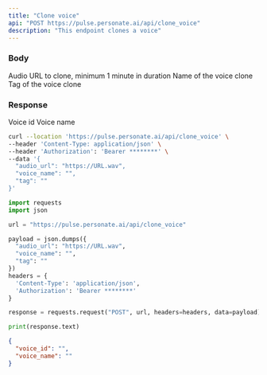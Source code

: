 ```yaml
---
title: "Clone voice"
api: "POST https://pulse.personate.ai/api/clone_voice"
description: "This endpoint clones a voice"
---
```


### Body

<ResponseField name="audio_url" type="string" required="true">
  Audio URL to clone, minimum 1 minute in duration
</ResponseField>

<ResponseField name="voice_name" type="string" required="true">
  Name of the voice clone
</ResponseField>

<ResponseField name="tag" type="string">
  Tag of the voice clone
</ResponseField>


### Response

<ResponseField name="voice_id" type="string">
  Voice id
</ResponseField>

<ResponseField name="voice_name" type="object">
  Voice name
</ResponseField>

<RequestExample>

```bash Bash
curl --location 'https://pulse.personate.ai/api/clone_voice' \
--header 'Content-Type: application/json' \
--header 'Authorization': 'Bearer ********' \
--data '{
  "audio_url": "https://URL.wav",
  "voice_name": "",
  "tag": ""
}'
```

```python Python
import requests
import json

url = "https://pulse.personate.ai/api/clone_voice"

payload = json.dumps({
  "audio_url": "https://URL.wav",
  "voice_name": "",
  "tag": ""
})
headers = {
  'Content-Type': 'application/json',
  'Authorization': 'Bearer ********'
}

response = requests.request("POST", url, headers=headers, data=payload)

print(response.text)
```

</RequestExample>

<ResponseExample>

```json Response
{
  "voice_id": "",
  "voice_name": ""
}
```

</ResponseExample>
